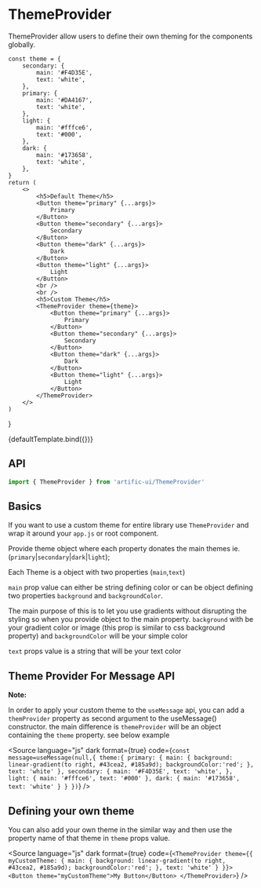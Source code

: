 
# ThemeProvider

ThemeProvider allow users to define their own theming for the components globally.

    const theme = {
        secondary: {
            main: '#F4D35E',
            text: 'white',
        },
        primary: {
            main: '#DA4167',
            text: 'white',
        },
        light: {
            main: '#fffce6',
            text: '#000',
        },
        dark: {
            main: '#173658',
            text: 'white',
        },
    }
    return (
        <>
            <h5>Default Theme</h5>
            <Button theme="primary" {...args}>
                Primary
            </Button>
            <Button theme="secondary" {...args}>
                Secondary
            </Button>
            <Button theme="dark" {...args}>
                Dark
            </Button>
            <Button theme="light" {...args}>
                Light
            </Button>
            <br />
            <br />
            <h5>Custom Theme</h5>
            <ThemeProvider theme={theme}>
                <Button theme="primary" {...args}>
                    Primary
                </Button>
                <Button theme="secondary" {...args}>
                    Secondary
                </Button>
                <Button theme="dark" {...args}>
                    Dark
                </Button>
                <Button theme="light" {...args}>
                    Light
                </Button>
            </ThemeProvider>
        </>
    )
}

<div>
    <div name="Default">{defaultTemplate.bind({})}</div>
</div>

## API

```jsx
import { ThemeProvider } from 'artific-ui/ThemeProvider'
```

## Basics

If you want to use a custom theme for entire library use `ThemeProvider` and wrap it around your `app.js` or root component.

Provide theme object where each property donates the main themes ie. (`primary`|`secondary`|`dark`|`light`);

Each Theme is a object with two properties (`main`,`text`)

`main` prop value can either be string defining color or can be object defining two properties `background` and `backgroundColor`.

The main purpose of this is to let you use gradients without disrupting the styling so when you provide object to the main property.
`background` with be your gradient color or image (this prop is similar to css background property) and `backgroundColor` will be your simple color

`text` props value is a string that will be your text color

## Theme Provider For Message API

<b>Note:</b>

In order to apply your custom theme to the `useMessage` api, you can add a `themProvider` property as second argument to the useMessage()
constructor. the main difference is `themeProvider` will be an object containing the `theme` property. see below example

<Source
    language="js"
    dark
    format={true}
    code={`const message=useMessage(null,{
		theme:{
			primary: {
			main: {
				background: linear-gradient(to right, #43cea2, #185a9d);
				backgroundColor:'red';
			},
			text: 'white'
		},
		secondary: {
			main: '#F4D35E',
			text: 'white',
		},
		light: {
			main: '#fffce6',
			text: '#000'
		},
		dark: {
			main: '#173658',
			text: 'white'
		}
		}
	})`}
/>

## Defining your own theme

You can also add your own theme in the similar way and then use the property name of that theme in `theme` props value.

<Source
    language="js"
    dark
    format={true}
    code={`<ThemeProvider theme={{
			myCustomTheme: {
				main: {
					background: linear-gradient(to right, #43cea2, #185a9d);
					backgroundColor:'red';
				},
				text: 'white'
			}
		}}>
		<Button theme="myCustomTheme">My Button</Button>
</ThemeProvider>`}
/>
